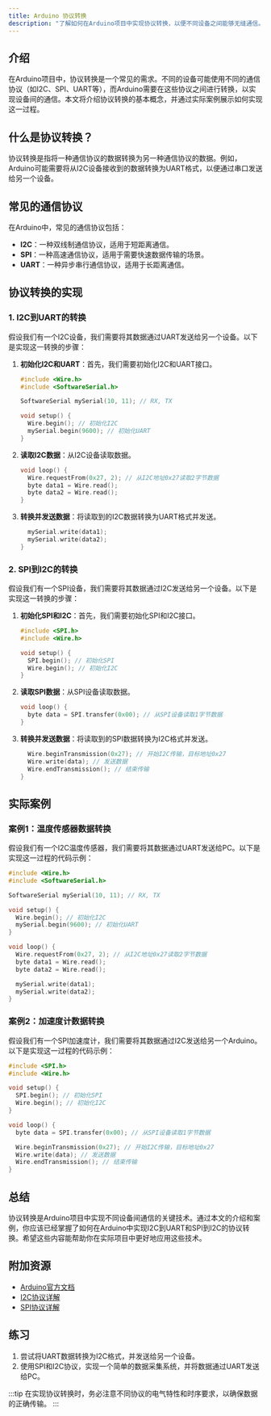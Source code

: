 ```yaml
---
title: Arduino 协议转换
description: "了解如何在Arduino项目中实现协议转换，以便不同设备之间能够无缝通信。本文将从基础概念讲起，逐步深入，并提供实际案例和代码示例。"
---
```


## 介绍

在Arduino项目中，协议转换是一个常见的需求。不同的设备可能使用不同的通信协议（如I2C、SPI、UART等），而Arduino需要在这些协议之间进行转换，以实现设备间的通信。本文将介绍协议转换的基本概念，并通过实际案例展示如何实现这一过程。

## 什么是协议转换？

协议转换是指将一种通信协议的数据转换为另一种通信协议的数据。例如，Arduino可能需要将从I2C设备接收到的数据转换为UART格式，以便通过串口发送给另一个设备。

## 常见的通信协议

在Arduino中，常见的通信协议包括：

- **I2C**：一种双线制通信协议，适用于短距离通信。
- **SPI**：一种高速通信协议，适用于需要快速数据传输的场景。
- **UART**：一种异步串行通信协议，适用于长距离通信。

## 协议转换的实现

### 1. I2C到UART的转换

假设我们有一个I2C设备，我们需要将其数据通过UART发送给另一个设备。以下是实现这一转换的步骤：

1. **初始化I2C和UART**：首先，我们需要初始化I2C和UART接口。

    ```cpp
    #include <Wire.h>
    #include <SoftwareSerial.h>

    SoftwareSerial mySerial(10, 11); // RX, TX

    void setup() {
      Wire.begin(); // 初始化I2C
      mySerial.begin(9600); // 初始化UART
    }
    ```

2. **读取I2C数据**：从I2C设备读取数据。

    ```cpp
    void loop() {
      Wire.requestFrom(0x27, 2); // 从I2C地址0x27读取2字节数据
      byte data1 = Wire.read();
      byte data2 = Wire.read();
    }
    ```

3. **转换并发送数据**：将读取到的I2C数据转换为UART格式并发送。

    ```cpp
      mySerial.write(data1);
      mySerial.write(data2);
    }
    ```

### 2. SPI到I2C的转换

假设我们有一个SPI设备，我们需要将其数据通过I2C发送给另一个设备。以下是实现这一转换的步骤：

1. **初始化SPI和I2C**：首先，我们需要初始化SPI和I2C接口。

    ```cpp
    #include <SPI.h>
    #include <Wire.h>

    void setup() {
      SPI.begin(); // 初始化SPI
      Wire.begin(); // 初始化I2C
    }
    ```

2. **读取SPI数据**：从SPI设备读取数据。

    ```cpp
    void loop() {
      byte data = SPI.transfer(0x00); // 从SPI设备读取1字节数据
    }
    ```

3. **转换并发送数据**：将读取到的SPI数据转换为I2C格式并发送。

    ```cpp
      Wire.beginTransmission(0x27); // 开始I2C传输，目标地址0x27
      Wire.write(data); // 发送数据
      Wire.endTransmission(); // 结束传输
    }
    ```

## 实际案例

### 案例1：温度传感器数据转换

假设我们有一个I2C温度传感器，我们需要将其数据通过UART发送给PC。以下是实现这一过程的代码示例：

```cpp
#include <Wire.h>
#include <SoftwareSerial.h>

SoftwareSerial mySerial(10, 11); // RX, TX

void setup() {
  Wire.begin(); // 初始化I2C
  mySerial.begin(9600); // 初始化UART
}

void loop() {
  Wire.requestFrom(0x27, 2); // 从I2C地址0x27读取2字节数据
  byte data1 = Wire.read();
  byte data2 = Wire.read();

  mySerial.write(data1);
  mySerial.write(data2);
}
```

### 案例2：加速度计数据转换

假设我们有一个SPI加速度计，我们需要将其数据通过I2C发送给另一个Arduino。以下是实现这一过程的代码示例：

```cpp
#include <SPI.h>
#include <Wire.h>

void setup() {
  SPI.begin(); // 初始化SPI
  Wire.begin(); // 初始化I2C
}

void loop() {
  byte data = SPI.transfer(0x00); // 从SPI设备读取1字节数据

  Wire.beginTransmission(0x27); // 开始I2C传输，目标地址0x27
  Wire.write(data); // 发送数据
  Wire.endTransmission(); // 结束传输
}
```

## 总结

协议转换是Arduino项目中实现不同设备间通信的关键技术。通过本文的介绍和案例，你应该已经掌握了如何在Arduino中实现I2C到UART和SPI到I2C的协议转换。希望这些内容能帮助你在实际项目中更好地应用这些技术。

## 附加资源

- [Arduino官方文档](https://www.arduino.cc/en/Reference/HomePage)
- [I2C协议详解](https://www.i2c-bus.org/)
- [SPI协议详解](https://www.spi-bus.org/)

## 练习

1. 尝试将UART数据转换为I2C格式，并发送给另一个设备。
2. 使用SPI和I2C协议，实现一个简单的数据采集系统，并将数据通过UART发送给PC。

:::tip
在实现协议转换时，务必注意不同协议的电气特性和时序要求，以确保数据的正确传输。
:::